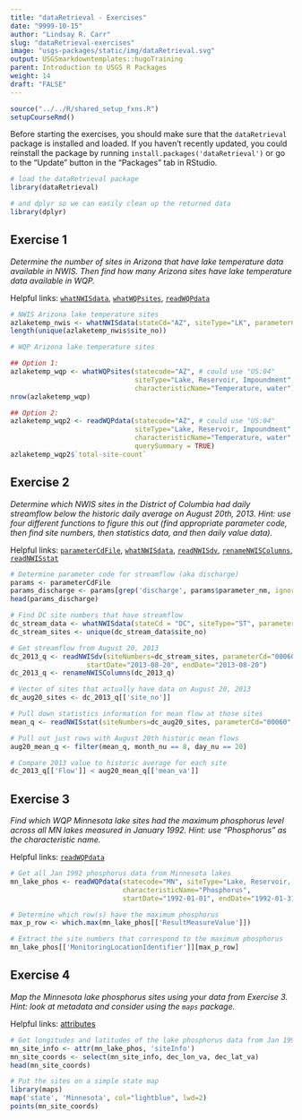 ```yaml
---
title: "dataRetrieval - Exercises"
date: "9999-10-15"
author: "Lindsay R. Carr"
slug: "dataRetrieval-exercises"
image: "usgs-packages/static/img/dataRetrieval.svg"
output: USGSmarkdowntemplates::hugoTraining
parent: Introduction to USGS R Packages
weight: 14
draft: "FALSE"
---
```


```r
source("../../R/shared_setup_fxns.R")
setupCourseRmd()
```

Before starting the exercises, you should make sure that the `dataRetrieval` package is installed and loaded. If you haven't recently updated, you could reinstall the package by running `install.packages('dataRetrieval')` or go to the "Update" button in the "Packages" tab in RStudio.

```r
# load the dataRetrieval package
library(dataRetrieval)

# and dplyr so we can easily clean up the returned data
library(dplyr)
```

## Exercise 1

*Determine the number of sites in Arizona that have lake temperature data available in NWIS. Then find how many Arizona sites have lake temperature data available in WQP.*

Helpful links: [`whatNWISdata`](usgs-packages/dataRetrieval-discovery/#whatnwisdata), [`whatWQPsites`](usgs-packages/dataRetrieval-discovery/#whatwqpsites), [`readWQPdata`](usgs-packages/dataRetrieval-discovery/#readwqpdata-querysummary)

```r
# NWIS Arizona lake temperature sites
azlaketemp_nwis <- whatNWISdata(stateCd="AZ", siteType="LK", parameterCd="00010")
length(unique(azlaketemp_nwis$site_no))

# WQP Arizona lake temperature sites

## Option 1:
azlaketemp_wqp <- whatWQPsites(statecode="AZ", # could use "US:04"
                               siteType="Lake, Reservoir, Impoundment", 
                               characteristicName="Temperature, water")
nrow(azlaketemp_wqp)

## Option 2:
azlaketemp_wqp2 <- readWQPdata(statecode="AZ", # could use "US:04"
                               siteType="Lake, Reservoir, Impoundment", 
                               characteristicName="Temperature, water",
                               querySummary = TRUE)
azlaketemp_wqp2$`total-site-count`
```

## Exercise 2

*Determine which NWIS sites in the District of Columbia had daily streamflow below the historic daily average on August 20th, 2013. Hint: use four different functions to figure this out (find appropriate parameter code, then find site numbers, then statistics data, and then daily value data).*

Helpful links: [`parameterCdFile`](usgs-packages/dataRetrieval-discovery/#common-nwis-function-arguments), [`whatNWISdata`](usgs-packages/dataRetrieval-discovery/#whatnwisdata), [`readNWISdv`](usgs-packages/dataRetrieval-readNWIS/#readnwisdv), [`renameNWISColumns`](usgs-packages/dataRetrieval-readNWIS/#helper-functions), [`readNWISstat`](usgs-packages/dataRetrieval-readNWIS/#readnwisstat)

```r
# Determine parameter code for streamflow (aka discharge)
params <- parameterCdFile
params_discharge <- params[grep('discharge', params$parameter_nm, ignore.case = TRUE), ]
head(params_discharge)

# Find DC site numbers that have streamflow
dc_stream_data <- whatNWISdata(stateCd = "DC", siteType="ST", parameterCd="00060")
dc_stream_sites <- unique(dc_stream_data$site_no)

# Get streamflow from August 20, 2013
dc_2013_q <- readNWISdv(siteNumbers=dc_stream_sites, parameterCd="00060",
                   startDate="2013-08-20", endDate="2013-08-20")
dc_2013_q <- renameNWISColumns(dc_2013_q)

# Vector of sites that actually have data on August 20, 2013
dc_aug20_sites <- dc_2013_q[['site_no']]

# Pull down statistics information for mean flow at those sites
mean_q <- readNWISstat(siteNumbers=dc_aug20_sites, parameterCd="00060", statType = "mean")

# Pull out just rows with August 20th historic mean flows
aug20_mean_q <- filter(mean_q, month_nu == 8, day_nu == 20)

# Compare 2013 value to historic average for each site
dc_2013_q[['Flow']] < aug20_mean_q[['mean_va']]
```

## Exercise 3

*Find which WQP Minnesota lake sites had the maximum phosphorus level across all MN lakes measured in January 1992. Hint: use "Phosphorus" as the characteristic name.*

Helpful links: [`readWQPdata`](usgs-packages/dataRetrieval-readWQP/#readwqpdata)

```r
# Get all Jan 1992 phosphorus data from Minnesota lakes
mn_lake_phos <- readWQPdata(statecode="MN", siteType="Lake, Reservoir, Impoundment", 
                            characteristicName="Phosphorus",
                            startDate="1992-01-01", endDate="1992-01-31")

# Determine which row(s) have the maximum phosphorus
max_p_row <- which.max(mn_lake_phos[['ResultMeasureValue']])

# Extract the site numbers that correspond to the maximum phosphorus
mn_lake_phos[['MonitoringLocationIdentifier']][max_p_row]
```

## Exercise 4

*Map the Minnesota lake phosphorus sites using your data from Exercise 3. Hint: look at metadata and consider using the `maps` package.*

Helpful links: [attributes](usgs-packages/dataRetrieval-readWQP/#attributes-and-metadata)

```r
# Get longitudes and latitudes of the lake phosphorus data from Jan 1992
mn_site_info <- attr(mn_lake_phos, 'siteInfo')
mn_site_coords <- select(mn_site_info, dec_lon_va, dec_lat_va)
head(mn_site_coords)

# Put the sites on a simple state map
library(maps)
map('state', 'Minnesota', col="lightblue", lwd=2)
points(mn_site_coords)
```
